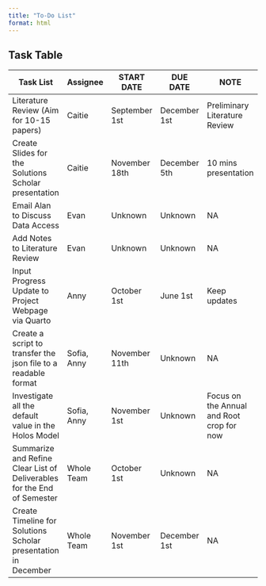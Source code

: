 ```yaml
---
title: "To-Do List"
format: html
---
```

## Task Table

|Task List| Assignee | START DATE   | DUE DATE     | NOTE |
|--------------------------------------------|----------|--------------|--------------|------------|
| Literature Review (Aim for 10-15 papers)  | Caitie   | September 1st | December 1st | Preliminary Literature Review |
| Create Slides for the Solutions Scholar presentation | Caitie   | November 18th | December 5th |10 mins presentation |
| Email Alan to Discuss Data Access  | Evan   | Unknown | Unknown| NA |
| Add Notes to Literature Review  | Evan   | Unknown | Unknown| NA |
|Input Progress Update to Project Webpage via Quarto | Anny  | October 1st | June 1st| Keep updates |
|Create a script to transfer the json file to a readable format | Sofia, Anny   | November 11th | Unknown| NA|
|Investigate all the default value in the Holos Model | Sofia, Anny | November 1st | Unknown| Focus on the Annual and Root crop for now|
|Summarize and Refine Clear List of Deliverables for the End of Semester | Whole Team  | October 1st | Unknown| NA |
|Create Timeline for Solutions Scholar presentation in December  | Whole Team  | November 1st | December 1st| NA |










